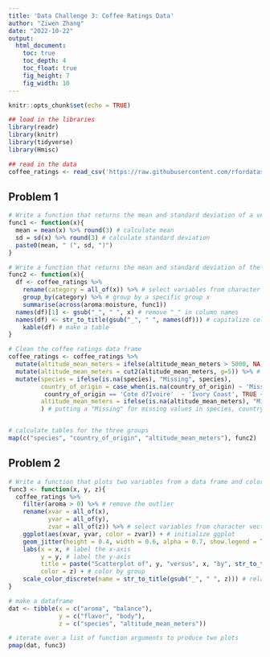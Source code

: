 ---
title: 'Data Challenge 3: Coffee Ratings Data'
author: "Ziwen Zhang"
date: "2022-10-22"
output: 
  html_document:
    toc: true
    toc_depth: 4
    toc_float: true
    fig_height: 7
    fig_width: 10
---

```{r setup, include=FALSE}
knitr::opts_chunk$set(echo = TRUE)
```

```{r warning = FALSE, message=FALSE,}
## load in the libraries 
library(readr)
library(knitr)
library(tidyverse)
library(Hmisc)

## read in the data 
coffee_ratings <- read_csv('https://raw.githubusercontent.com/rfordatascience/tidytuesday/master/data/2020/2020-07-07/coffee_ratings.csv')
```

## Problem 1
```{r warning = FALSE, message=FALSE, results='asis'}
# Write a function that returns the mean and standard deviation of a vector
func1 <- function(x){
  mean = mean(x) %>% round(3) # calculate mean
  sd = sd(x) %>% round(3) # calculate standard deviation
  paste0(mean, " (", sd, ")")
}

# Write a function that returns the mean and standard deviation of the aroma through moisture columns over a specific grouping as a table
func2 <- function(x){
  df <- coffee_ratings %>%
    rename(category = all_of(x)) %>% # select variables from character vectors
    group_by(category) %>% # group by a specific group x 
    summarise(across(aroma:moisture, func1)) 
  names(df)[1] <- gsub("_", " ", x) # remove "_" in column names
  names(df) <- str_to_title(gsub("_", " ", names(df))) # capitalize column names
    kable(df) # make a table
}

# Clean the coffee ratings data frame
coffee_ratings <- coffee_ratings %>%
  mutate(altitude_mean_meters = ifelse(altitude_mean_meters > 5000, NA, altitude_mean_meters)) %>% # put any impossible values as missing
  mutate(altitude_mean_meters = cut2(altitude_mean_meters, g=5)) %>% # binning the mean altitude meters variable into 5 groups
  mutate(species = ifelse(is.na(species), "Missing", species),
         country_of_origin = case_when(is.na(country_of_origin) ~ 'Missing', 
          country_of_origin == 'Cote d?Ivoire'  ~ 'Ivory Coast', TRUE ~ country_of_origin), # remove ? signs
         altitude_mean_meters = ifelse(is.na(altitude_mean_meters), "Missing", as.character(altitude_mean_meters)) 
         ) # putting a "Missing" for missing values in species, country_of_origin and altitude_mean_meters columns.


# calculate tables for the three groups
map(c("species", "country_of_origin", "altitude_mean_meters"), func2)

```


## Problem 2
```{r}
# Write a function that plots two variables from a data frame and colors by group
func3 <- function(x, y, z){
  coffee_ratings %>%
    filter(aroma > 0) %>% # remove the outlier
    rename(xvar = all_of(x),
           yvar = all_of(y),
           zvar = all_of(z)) %>% # select variables from character vectors
    ggplot(aes(xvar, yvar, color = zvar)) + # initialize ggplot
    geom_jitter(height = 0.4, width = 0.6, alpha = 0.7, show.legend = TRUE) + # handling overlapping of points using geom_jitter
    labs(x = x, # label the x-axis
         y = y, # label the y-axis
         title = paste("Scatterplot of", y, "versus", x, "by", str_to_title(gsub("_", " ", z))), # make a title
         color = z) + # color by group
    scale_color_discrete(name = str_to_title(gsub("_", " ", z))) # relabel the legend title
}

# make a dataframe
dat <- tibble(x = c("aroma", "balance"),
              y = c("flavor", "body"),
              z = c("species", "altitude_mean_meters"))

# iterate over a list of function arguments to produce two plots
pmap(dat, func3)


```

